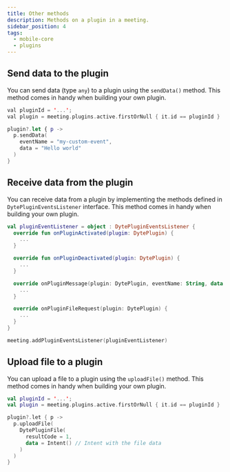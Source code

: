 ```yaml
---
title: Other methods
description: Methods on a plugin in a meeting.
sidebar_position: 4
tags:
  - mobile-core
  - plugins
---
```


## Send data to the plugin

You can send data (type `any`) to a plugin using the `sendData()` method. This method comes in handy when building your own plugin.

```swift
val pluginId = '...';
val plugin = meeting.plugins.active.firstOrNull { it.id == pluginId }

plugin?.let { p ->
  p.sendData(
    eventName = "my-custom-event",
    data = "Hello world"
  )
}
```

## Receive data from the plugin

You can receive data from a plugin by implementing the methods defined in `DytePluginEventsListener` interface. This method comes in handy when building your own plugin.

```kotlin
val pluginEventListener = object : DytePluginEventsListener {
  override fun onPluginActivated(plugim: DytePlugin) {
    ...
  }

  override fun onPluginDeactivated(plugin: DytePlugin) {
    ...
  }

  override onPluginMessage(plugin: DytePlugin, eventName: String, data: Any?) {
    ...
  }

  override onPluginFileRequest(plugin: DytePlugin) {
    ...
  }
}

meeting.addPluginEventsListener(pluginEventListener)
```

## Upload file to a plugin

You can upload a file to a plugin using the `uploadFile()` method. This method comes in handy when building your own plugin.

```kotlin
val pluginId = '...';
val plugin = meeting.plugins.active.firstOrNull { it.id == pluginId }

plugin?.let { p ->
  p.uploadFile(
    DytePluginFile(
      resultCode = 1,
      data = Intent() // Intent with the file data
    )
  )
}
```
